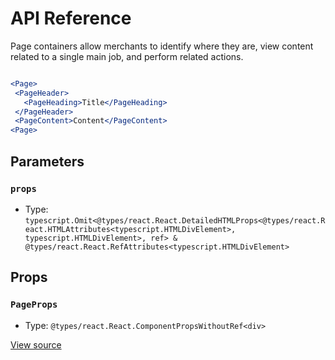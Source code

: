 # API Reference

Page containers allow merchants to identify where they are, view content related to a single main job, and perform related actions.

```jsx

<Page>
 <PageHeader>
   <PageHeading>Title</PageHeading>
 </PageHeader>
 <PageContent>Content</PageContent>
<Page>

```

## Parameters

### `props`

- Type: `typescript.Omit<@types/react.React.DetailedHTMLProps<@types/react.React.HTMLAttributes<typescript.HTMLDivElement>, typescript.HTMLDivElement>, ref> & @types/react.React.RefAttributes<typescript.HTMLDivElement>`

## Props

### `PageProps`

- Type: `@types/react.React.ComponentPropsWithoutRef<div>`

[View source](https://github.com/vtex/shoreline/blob/8cdb88c/packages/components/src/page/page.tsx#L16)
